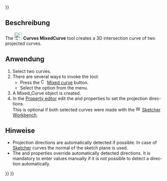 <languages/>
{{UnfinishedDocu{{#translation:}}}}

{{Docnav/de
|[[Curves_EditableSpline/de|EditableSpline]]
|[[Curves_ExtendCurve/de|ExtendCurve]]
|[[Curves_Workbench/de|Curves]]
|IconL=Curves_EditableSpline.svg
|IconR=Curves_ExtendCurve.svg
|IconC=Curves_workbench_icon.svg
}}

<div lang="en" dir="ltr" class="mw-content-ltr">
{{GuiCommand
|Name=Curves MixedCurve
|MenuLocation=Curves → Mixed curve
|Workbenches=[[Curves_Workbench|Curves]]
}}
</div>

<span id="Description"></span>
==Beschreibung==

<div lang="en" dir="ltr" class="mw-content-ltr">
The [[Image:Curves_MixedCurve.svg|24px]] '''Curves MixedCurve''' tool creates a 3D intersection curve of two projected curves.
</div>

<span id="Usage"></span>
==Anwendung==

<div lang="en" dir="ltr" class="mw-content-ltr">
# Select two curves.
# There are several ways to invoke the tool:
#* Press the [[Image:Curves_MixedCurve.svg|16px]] [[Curves_MixedCurve|Mixed curve]] button.
#* Select the {{MenuCommand|Curves → [[Image:Curves_MixedCurve.svg|16px]] Mixed curve}} option from the menu.
# A Mixed_Curve object is created.
# In the [[Property_editor|Property editor]] edit the {{PropertyData|Direction1}} and {{PropertyData|Direction2}} properties to set the projection directions.<br>This is optional if both selected curves were made with the [[Image:Workbench_Sketcher.svg|16px]] [[Sketcher_Workbench|Sketcher Workbench]].
</div>

<span id="Notes"></span>
==Hinweise==

<div lang="en" dir="ltr" class="mw-content-ltr">
* Projection directions are automatically detected if possible. In case of [[Sketcher_Workbench|Sketcher]] curves the normal of the sketch plane is used.
* The {{PropertyData|Direction1}} and {{PropertyData|Direction2}} properties override automatically detected directions. It is mandatory to enter values manually if it is not possible to detect a direction automatically.
</div>


{{Docnav/de
|[[Curves_EditableSpline/de|EditableSpline]]
|[[Curves_ExtendCurve/de|ExtendCurve]]
|[[Curves_Workbench/de|Curves]]
|IconL=Curves_EditableSpline.svg
|IconR=Curves_ExtendCurve.svg
|IconC=Curves_workbench_icon.svg
}}

{{Curves Tools navi{{#translation:}}}}
{{Userdocnavi{{#translation:}}}}